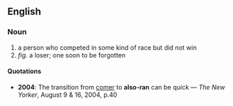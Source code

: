 ==English==
===Noun===
# a person who competed in some kind of race but did not win
# ''fig.'' a loser; one soon to be forgotten

====Quotations====
* '''2004''': The transition from [[comer]] to '''also-ran''' can be quick &mdash; ''The New Yorker'', August 9 &amp; 16, 2004, p.40